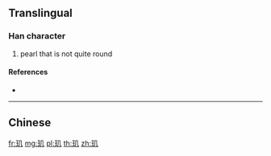 {{character info/new}}
{{also|璣}}
==Translingual==

===Han character===
{{Han char|rn=96|rad=玉|as=02|sn=6|four=|canj=MGHN}}

# pearl that is not quite round

====References====
* {{Han ref|kx=0727.101|hdz=21101.100|uh=7391|ud=29585}}

----

==Chinese==
{{zh-see|璣}}

[[fr:玑]]
[[mg:玑]]
[[pl:玑]]
[[th:玑]]
[[zh:玑]]